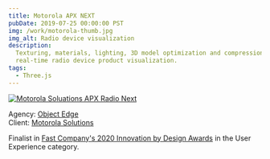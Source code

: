 ```yaml
---
title: Motorola APX NEXT
pubDate: 2019-07-25 00:00:00 PST
img: /work/motorola-thumb.jpg
img_alt: Radio device visualization
description:
  Texturing, materials, lighting, 3D model optimization and compression, and camera rig for
  real-time radio device product visualization.
tags:
  - Three.js
---
```


[![Motorola Soluations APX Radio Next](/work/motorola.png)](https://www.motorolasolutions.com/en_us/products/p25-products/apx-next-story.html)

<ExternalLink href="https://www.motorolasolutions.com/en_us/products/p25-products/apx-next-story.html" />

Agency: [Object Edge](https://www.objectedge.com/)  
Client: [Motorola Solutions](https://www.motorolasolutions.com/)

Finalist in
[Fast Company's 2020 Innovation by Design Awards](https://www.fastcompany.com/90547977/user-experience-innovation-by-design-2020)
in the User Experience category.
